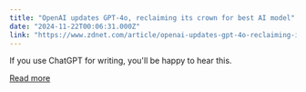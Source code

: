 ```yaml
---
title: "OpenAI updates GPT-4o, reclaiming its crown for best AI model"
date: "2024-11-22T00:06:31.000Z"
link: "https://www.zdnet.com/article/openai-updates-gpt-4o-reclaiming-its-crown-for-best-ai-model/"
---
```


If you use ChatGPT for writing, you'll be happy to hear this.

[Read more](https://www.zdnet.com/article/openai-updates-gpt-4o-reclaiming-its-crown-for-best-ai-model/)
